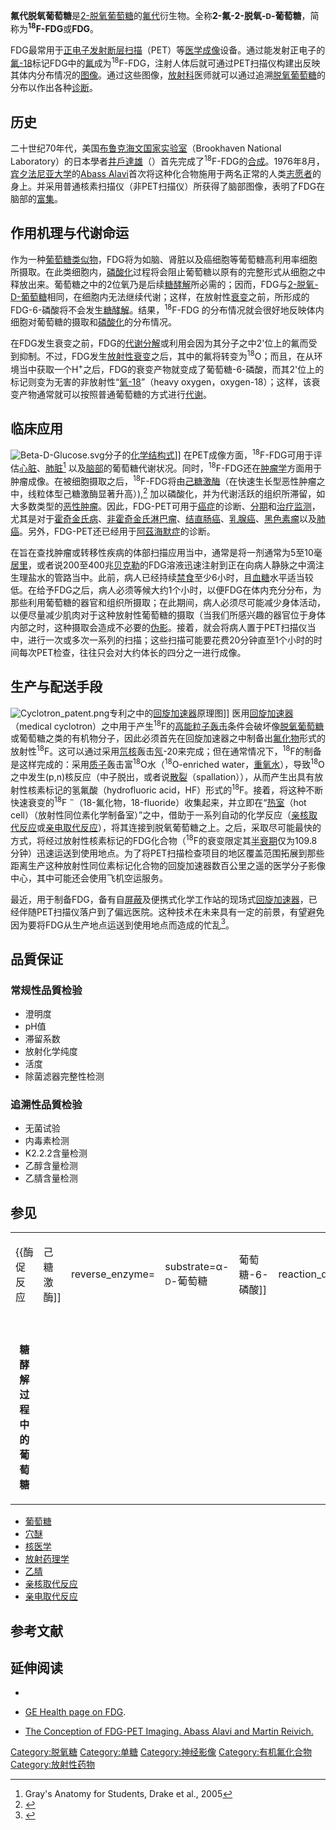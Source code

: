 {{noteTA|G1=LS|G2=Medicine}}
{{copyedit}}
{{medical}}
{{Chembox
|   Name = 氟代脱氧葡萄糖
|   ImageFile = Fluorodeoxyglucose.PNG
<!-- | ImageSize = 200px -->
|   ImageName =
|   IUPACName = 2-Deoxy-2-fluoro-<small>D</small>-glucose
|   OtherNames = 2-氟-2-脱氧-D-葡萄糖<br />氟-[<sup>18</sup>F]脱氧葡萄糖<br />FDG
| Section1 = {{Chembox Identifiers
| CASNo = 63503-12-8
| CASNo_Comment =  <small>(2''S'',6''R'')-6-meth,-2-ol</small>
| CASNo_Ref = {{cascite|changed|??}}
|    CASOther  =  29702-43-0<br />63503-12-8 (<sup>18</sup>F)
|    SMILES  =  O[C@H](C(CO)O[C@H](O)<br />[C@H]1F)[C@H]1O
|  Abbreviations  =  [<sup>18</sup>F]FDG
|  PubChem4  =  25173432
|  PubChem4_Comment  =  <small>(2''S'')-2-ol</small>
|  PubChem1  =  11469444
|  PubChem1_Comment  =  <small>(6''R'')-6-meth</small>
|  PubChem2  =  9920539
|  PubChem2_Comment  =  <small>(2''R'',6''R'')-6-meth,-2-ol</small>
|  PubChem3  =  450503
|  PubChem3_Comment  =  <small>(2''S'',6''R'')-6-meth,-2-ol</small>
|  ChemSpiderID2  =  9644274
|  ChemSpiderID2_Ref  = {{chemspidercite|correct|chemspider}}|  ChemSpiderID2_Comment  =  <small>(6''R'')-6-meth</small>
|  ChemSpiderID1  =  8096174
|  ChemSpiderID1_Ref  = {{chemspidercite|correct|chemspider}}|  ChemSpiderID1_Comment  =  <small>(2''R'',6''R'')-6-meth,-2-ol</small>
|  ChemSpiderID_Ref  = {{chemspidercite|correct|chemspider}}|  ChemSpiderID  =  396785
|  KEGG  =  D01843
|  KEGG_Ref  = {{keggcite|changed|kegg}}|  ChEBI_Ref  = {{ebicite|changed|EBI}}|  ChEBI  =  49130
|  ChEMBL  =  497613
|  ChEMBL_Ref  = {{ebicite|changed|EBI}}|  Beilstein  =  2047723
|  StdInChI_Ref  = {{stdinchicite|correct|chemspider}}|  StdInChI  =  1S/C6H11FO5/c7-3-5(10)4(9)2(1-8)12-6(3)11/h2-6,8-11H,1H2/t2-,3-,4-,5-,6+/m1/s1/i7-1
|  StdInChIKey_Ref  = {{stdinchicite|correct|chemspider}}|  StdInChIKey  =  ZCXUVYAZINUVJD-AHXZWLDOSA-N
}}
| Section2 = {{Chembox Properties
|   Formula = C<sub>6</sub>H<sub>11</sub>FO<sub>5</sub>
|   MolarMass = 182.15 
|   Density =
|   MeltingPt = 170-176 °C
  }}
}}
'''氟代脱氧葡萄糖'''是[[2-脱氧葡萄糖|2-脱氧葡萄糖]]的[[有机氟化物|氟代]]衍生物。全称'''2-氟-2-脱氧-<small>D</small>-葡萄糖'''，简称为'''<sup>18</sup>F-FDG'''或'''FDG'''。

FDG最常用于[[正电子发射断层扫描|正电子发射断层扫描]]（PET）等[[医学成像|医学成像]]设备。通过能发射正电子的[[氟-18|氟-18]]标记FDG中的[[氟|氟]]成为<sup>18</sup>F-FDG，注射人体后就可通过PET扫描仪构建出反映其体内分布情况的[[图像|图像]]。通过这些图像，[[放射科|放射科]]医师就可以通过追溯[[脱氧葡萄糖|脱氧葡萄糖]]的分布以作出各种[[诊断|诊断]]。

== 历史 ==
二十世纪70年代，美国[[布鲁克海文国家实验室|布鲁克海文国家实验室]]（Brookhaven National Laboratory）的日本學者[[井戶達雄|井戶達雄]]（{{lang|ja|井戸 達雄}}）首先完成了<sup>18</sup>F-FDG的[[合成|合成]]。1976年8月，[[宾夕法尼亚大学|宾夕法尼亚大学]]的[[Abass_Alavi|Abass Alavi]]首次将这种化合物施用于两名正常的人类[[志愿者|志愿者]]的身上。并采用普通核素扫描仪（非PET扫描仪）所获得了脑部图像，表明了FDG在脑部的[[富集|富集]]。

== 作用机理与代谢命运 ==
作为一种[[葡萄糖|葡萄糖]][[类似物|类似物]]，FDG将为如脑、肾脏以及癌细胞等葡萄糖高利用率细胞所摄取。在此类细胞内，[[磷酸化|磷酸化]]过程将会阻止葡萄糖以原有的完整形式从细胞之中释放出来。葡萄糖之中的2位氧乃是后续[[糖酵解|糖酵解]]所必需的；因而，FDG与[[2-脱氧-D-葡萄糖|2-脱氧-D-葡萄糖]]相同，在细胞内无法继续代谢；这样，在放射性[[放射性衰變|衰变]]之前，所形成的FDG-6-磷酸将不会发生[[糖酵解|糖酵解]]。结果，<sup>18</sup>F-FDG 的分布情况就会很好地反映体内细胞对葡萄糖的摄取和[[磷酸化|磷酸化]]的分布情况。

在FDG发生衰变之前，FDG的[[代谢分解|代谢分解]]或利用会因为其分子之中2'位上的氟而受到抑制。不过，FDG发生[[放射性衰变|放射性衰变]]之后，其中的氟将转变为<sup>18</sup>O；而且，在从环境当中获取一个H<sup>+</sup>之后，FDG的衰变产物就变成了葡萄糖-6-磷酸，而其2'位上的标记则变为无害的非放射性“[[氧-18|氧-18]]”（heavy oxygen，oxygen-18）；这样，该衰变产物通常就可以按照普通葡萄糖的方式进行[[代谢|代谢]]。

== 临床应用 ==
[[File:Beta-D-Glucose.svg|thumb]]分子的[[哈沃斯透视式|化学结构式]]]]
在PET成像方面，<sup>18</sup>F-FDG可用于评估[[心脏|心脏]]、[[肺脏|肺脏]]<ref>Gray's Anatomy for Students, Drake et al., 2005</ref> 以及[[脑部|脑部]]的葡萄糖代谢状况。同时，<sup>18</sup>F-FDG还在[[肿瘤学|肿瘤学]]方面用于肿瘤成像。在被细胞摄取之后，<sup>18</sup>F-FDG将由[[己糖激酶|己糖激酶]]（在快速生长型恶性肿瘤之中，线粒体型己糖激酶显著升高）),<ref>{{cite journal | title = High Aerobic Glycolysis of Rat Hepatoma Cells in Culture: Role of Mitochondrial Hexokinase | author = Ernesto Bustamante; Peter L. Pedersen | volume = 74 | issue = 9 | pages = 3735 | journal = Proceedings of the National Academy of Sciences | url = http://www.pnas.org/cgi/reprint/74/9/3735 | doi = 10.1073/pnas.74.9.3735 | year = 1977 | pmid = 198801 | access-date = 2008-10-15 | archive-date = 2008-05-04 | archive-url = https://web.archive.org/web/20080504082337/http://www.pnas.org/cgi/reprint/74/9/3735 | dead-url = no }}</ref> 加以磷酸化，并为代谢活跃的组织所滞留，如大多数类型的[[恶性肿瘤|恶性肿瘤]]。因此，FDG-PET可用于[[癌症|癌症]]的诊断、[[分期|分期]]和[[治疗监测|治疗监测]]，尤其是对于[[霍奇金氏病|霍奇金氏病]]、[[非霍奇金氏淋巴瘤|非霍奇金氏淋巴瘤]]、[[结直肠癌|结直肠癌]]、[[乳腺癌|乳腺癌]]、[[黑色素瘤|黑色素瘤]]以及[[肺癌|肺癌]]。另外，FDG-PET还已经用于[[阿茲海默症|阿茲海默症]]的诊断。

在旨在查找肿瘤或转移性疾病的体部扫描应用当中，通常是将一剂通常为5至10毫[[居里_(单位)|居里]]，或者说200至400兆[[贝克勒|贝克勒]]的FDG溶液迅速注射到正在向病人静脉之中滴注生理盐水的管路当中。此前，病人已经持续[[禁食|禁食]]至少6小时，且[[血糖|血糖]]水平适当较低。在给予FDG之后，病人必须等候大约1个小时，以便FDG在体内充分分布，为那些利用葡萄糖的器官和组织所摄取；在此期间，病人必须尽可能减少身体活动，以便尽量减少肌肉对于这种放射性葡萄糖的摄取（当我们所感兴趣的器官位于身体内部之时，这种摄取会造成不必要的[[伪影|伪影]]。接着，就会将病人置于PET扫描仪当中，进行一次或多次一系列的扫描；这些扫描可能要花费20分钟直至1个小时的时间每次PET检查，往往只会对大约体长的四分之一进行成像。

== 生产与配送手段 ==
[[File:Cyclotron_patent.png|thumb]]专利之中的[[回旋加速器|回旋加速器]]原理图]]
医用[[回旋加速器|回旋加速器]]（medical cyclotron）之中用于产生<sup>18</sup>F的[[高能粒子|高能粒子]][[轰击|轰击]]条件会破坏像[[脱氧葡萄糖|脱氧葡萄糖]]或葡萄糖之类的有机物分子，因此必须首先在回旋加速器之中制备出[[氟化物|氟化物]]形式的放射性<sup>18</sup>F。这可以通过采用[[氘核|氘核]]轰击[[氖|氖]]-20来完成；但在通常情况下，<sup>18</sup>F的制备是这样完成的：采用[[质子|质子]]轰击富<sup>18</sup>O水（<sup>18</sup>O-enriched water，[[重氧水|重氧水]]），导致<sup>18</sup>O之中发生(p,n)核反应（中子脱出，或者说[[散裂|散裂]]（spallation）），从而产生出具有放射性核素标记的氢氟酸（hydrofluoric acid，HF）形式的<sup>18</sup>F。接着，将这种不断快速衰变的<sup>18</sup>F <sup>−</sup>（18-氟化物，18-fluoride）收集起来，并立即在“[[热室|热室]]（hot cell）（放射性同位素化学制备室）”之中，借助于一系列自动的化学反应（[[亲核取代反应|亲核取代反应]]或[[亲电取代反应|亲电取代反应]]），将其连接到脱氧葡萄糖之上。之后，采取尽可能最快的方式，将经过放射性核素标记的FDG化合物（<sup>18</sup>F的衰变限定其[[半衰期|半衰期]]仅为109.8分钟）迅速运送到使用地点。为了将PET扫描检查项目的地区覆盖范围拓展到那些距离生产这种放射性同位素标记化合物的回旋加速器数百公里之遥的医学分子影像中心，其中可能还会使用飞机空运服务。

最近，用于制备FDG，备有自[[屏蔽|屏蔽]]及便携式化学工作站的现场式[[回旋加速器|回旋加速器]]，已经伴随PET扫描仪落户到了偏远医院。这种技术在未来具有一定的前景，有望避免因为要将FDG从生产地点运送到使用地点而造成的忙乱<ref>{{cite web|url=http://www.medicalimagingmag.com/issues/articles/2003-07_05.asp |date=2003 |publisher=Medical Imaging |author=Lisa Fratt |title=Radiation Testing and PET Minding the Radiopharmaceutical Store |deadurl=yes |archiveurl=https://web.archive.org/web/20081120152623/http://www.medicalimagingmag.com/issues/articles/2003-07_05.asp |archivedate=2008-11-20 }}</ref>。

== 品質保证 ==
=== 常规性品質检验 ===
* 澄明度
* pH值
* 滞留系数
* 放射化学纯度
* 活度
* 除菌滤器完整性检测

=== 追溯性品質检验 ===
* 无菌试验
* 内毒素检测
* K2.2.2含量检测
* 乙醇含量检测
* 乙腈含量检测

== 参见 ==
{|width=370px align=right border=1
|-
|{{酶促反应
|foward_enzyme=[[己糖激酶|己糖激酶]]
|reverse_enzyme=
|substrate=α-<small>D</small>-葡萄糖
|product=α-<small>D</small>-[[葡萄糖-6-磷酸|葡萄糖-6-磷酸]]
|reaction_direction_(forward/reversible/reverse)=forward
|minor_foward_substrate(s)=[[三磷酸腺苷|ATP]]
|minor_foward_product(s)=[[二磷酸腺苷|ADP]]
|minor_reverse_substrate(s)=
|minor_reverse_product(s)=
|substrate_image=D-glucose_wpmp.png
|product_image=Alpha-D-glucose-6-phosphate_wpmp.png
}}
|-
|{{KEGG compound|C00031}} {{KEGG enzyme|2.7.1.1}} {{KEGG compound|C00668}} {{KEGG reaction|R01786}}
|- 
|<div style="text-align: center;">'''糖酵解过程中的葡萄糖'''</div>
|}
* [[葡萄糖|葡萄糖]]
* [[穴醚|穴醚]]
* [[核医学|核医学]]
* [[放射药理学|放射药理学]]
* [[乙腈|乙腈]]
* [[亲核取代反应|亲核取代反应]]
* [[亲电取代反应|亲电取代反应]]

== 参考文献 ==
{{reflist}}

== 延伸阅读 ==
* {{en}}{{cite journal | journal = Semin Nucl Med. | year = 2002 | volume = 32 | issue = 1 | pages = 6–12 | title = Initial and subsequent approach for the synthesis of 18FDG | author = Fowler JS, Ido T | pmid = 11839070 | doi = 10.1053/snuc.2002.29270}}
* {{en}}[http://www.medcyclopaedia.com/library/topics/volume_i/f/fluorodeoxyglucose_fdg_.aspx?s=Fluorodeoxyglucose&scope=&mode=1 GE Health page on FDG].
* {{en}}[http://tracerkinetics.engr.iupui.edu/ The Conception of FDG-PET Imaging. Abass Alavi and Martin Reivich.] {{Wayback|url=http://tracerkinetics.engr.iupui.edu/ |date=20081017135822 }}

[[Category:脱氧糖|Category:脱氧糖]]
[[Category:单糖|Category:单糖]]
[[Category:神经影像|Category:神经影像]]
[[Category:有机氟化合物|Category:有机氟化合物]]
[[Category:放射性药物|Category:放射性药物]]